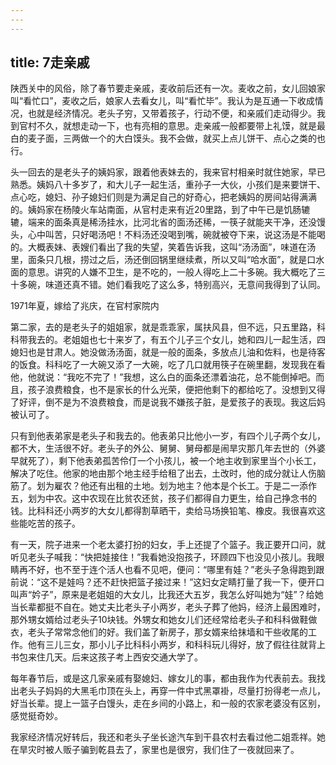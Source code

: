 ```yaml
---
---
---
```

title: 7走亲戚
---




陕西关中的风俗，除了春节要走亲戚，麦收前后还有一次。麦收之前，女儿回娘家叫“看忙口”，麦收之后，娘家人去看女儿，叫“看忙毕”。我认为是互通一下收成情况，也就是经济情况。老头子穷，又带着孩子，行动不便，和亲戚们走动得少。我到官村不久，就想走动一下，也有亮相的意思。走亲戚一般都要带上礼馍，就是最白的麦子面，三两做一个的大白馍头。我不会做，就买上点儿饼干、点心之类的也行。

头一回去的是老头子的姨妈家，跟着他表妹去的，我来官村相亲时就住她家，早已熟悉。姨妈八十多岁了，和大儿子一起生活，重孙子一大伙，小孩们是来要饼干、点心吃，媳妇、孙子媳妇们则是为满足自己的好奇心，把老姨妈的房间站得满满的。姨妈家在杨陵火车站南面，从官村走来有近20里路，到了中午已是饥肠辘辘，端来的面条真是稀汤挂水，比河北省的面汤还稀，一筷子就能夹干净，还没馒头，心中叫苦，只好喝汤吧！不料汤还没喝到嘴，碗就被夺下来，说这汤是不能喝的。大概表妹、表嫂们看出了我的失望，笑着告诉我，这叫“汤汤面”，味道在汤里，面条只几根，捞过之后，汤还倒回锅里继续煮，所以又叫“哈水面”，就是口水面的意思。讲究的人嫌不卫生，是不吃的，一般人得吃上二十多碗。我大概吃了三十多碗，味道还真不错。她们看我吃了这么多，特别高兴，无意间我得到了认同。



1971年夏，嫁给了兆庆，在官村家院内

第二家，去的是老头子的姐姐家，就是乖乖家，属扶风县，但不远，只五里路，科科带我去的。老姐姐也七十来岁了，有五个儿子三个女儿，她和四儿一起生活，四媳妇也是甘肃人。她没做汤汤面，就是一般的面条，多放点儿油和佐料，也是待客的饭食。科科吃了一大碗又添了一大碗，吃了几口就用筷子在碗里翻，发现我在看他，他就说：“我吃不完了！”我想，这么白的面条还漂着油花，总不能倒掉吧。而且，孩子浪费粮食，也不是家长的什么光荣，便把他剩下的都给吃了。没想到又得了好评，倒不是为不浪费粮食，而是说我不嫌孩子脏，是爱孩子的表现。我这后妈被认可了。

只有到他表弟家是老头子和我去的。他表弟只比他小一岁，有四个儿子两个女儿，都不大，生活很不好。老头子的外公、舅舅、舅母都是闹旱灾那几年去世的（外婆早就死了），剩下他表弟孤苦伶仃一个小孩儿，被一个地主收到家里当个小长工，解决了吃住。他家的地由那个地主经手给租了出去，土改时，他的成分就让人伤脑筋了。划为雇农？他还有出租的土地。划为地主？他本是个长工。于是二一添作五，划为中农。这中农现在比贫农还贫，孩子们都得自力更生，给自己挣念书的钱。比科科还小两岁的大女儿都得割草晒干，卖给马场换铅笔、橡皮。我很喜欢这些能吃苦的孩子。

有一天，院子进来一个老太婆打扮的妇女，手上还提了个篮子。我正要开口问，就听见老头子喊我：“快把娃接住！”我看她没抱孩子，环顾四下也没见小孩儿。我眼睛再不好，也不至于连个活人也看不见吧，便问：“哪里有娃？”老头子急得跑到跟前说：“这不是娃吗？还不赶快把篮子接过来！”这妇女定睛打量了我一下，便开口叫声“妗子”，原来是老姐姐的大女儿，比我还大五岁，我怎么好叫她为“娃”？给她当长辈都挺不自在。她丈夫比老头子小两岁，老头子葬了他妈，经济上最困难时，那外甥女婿给过老头子10块钱。外甥女和她女儿们还经常给老头子和科科做鞋做衣，老头子常常念他们的好。我们盖了新房子，那女婿来给抹墙和干些收尾的工作。他有三儿三女，那小儿子比科科小两岁，和科科玩儿得好，放了假往往就背上书包来住几天。后来这孩子考上西安交通大学了。

每年春节后，或是这几家亲戚有娶媳妇、嫁女儿的事，都由我作为代表前去。我找出老头子妈妈的大黑毛巾顶在头上，再穿一件中式黑罩褂，尽量打扮得老一点儿，好当长辈。提上一篮子白馒头，走在乡间的小路上，和一般的农家老婆没有区别，感觉挺奇妙。

我家经济情况好转后，我还和老头子坐长途汽车到干县农村去看过他二姐乖祥。她在旱灾时被人贩子骗到乾县去了，家里也是很穷，我们住了一夜就回来了。